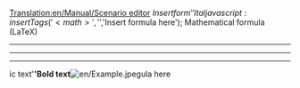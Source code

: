 [[Translation:en/Manual/Scenario editor]]
<math>Insert form''Italjavascript:insertTags('<math>','</math>','Insert formula here');
Mathematical formula (LaTeX)
----

----

----
ic text'''''Bold text'''[[File:en/Example.jpeg]]ula here</math>